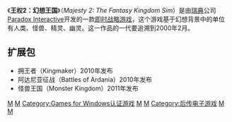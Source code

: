 {{Unreferenced|time=2013-05-04T14:28:29+00:00 }}
{{noteTA
|G1=Games
|1=zh-cn:王权2：幻想王国; zh-tw:幻魔世紀2;
}}
{{Infobox VG
|title = 王权2：幻想王国
|image = 
|developer = [[1C公司|1C:Ino-Co]]
|publisher = [[Paradox_Interactive|Paradox Interactive]]
|designer = 
|engine = 
|released = 2009年9月18日
|genre = [[即时战略|即时战略]]
|modes = [[单人游戏|单人游戏]]、[[多人游戏|多人游戏]]
|platforms = [[Microsoft_Windows|Microsoft Windows]]、[[Mac_OS_X|Mac OS X]]
}}
《'''王权2：幻想王国'''》（''Majesty 2: The Fantasy Kingdom Sim''）是由[[瑞典|瑞典]]公司[[Paradox_Interactive|Paradox Interactive]]开发的一款[[即时战略游戏|即时战略游戏]]，这个游戏基于幻想背景中的单位有人类、怪兽、精灵、幽灵。这一作品的一代要追溯到2000年2月。

==扩展包==
* 拥王者（Kingmaker）2010年发布
* 阿达尼亚征战（Battles of Ardania）2010年发布
* 怪兽王国（Monster Kingdom）2011年发布

[[Category:2009年电子游戏|M]]
[[Category:奇幻电子游戏|M]]
[[Category:Games_for_Windows认证游戏|Category:Games for Windows认证游戏]]
[[Category:MacOS遊戲|M]]
[[Category:即时战略游戏|M]]
[[Category:后传电子游戏|Category:后传电子游戏]]
[[Category:有资料片的游戏|M]]
[[Category:Windows游戏|M]]
{{stub}}